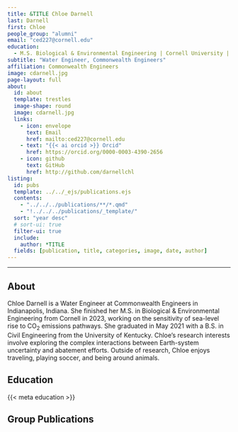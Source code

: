 ```yaml
---
title: &TITLE Chloe Darnell
last: Darnell
first: Chloe
people_group: "alumni"
email: "ced227@cornell.edu"
education:
  - M.S. Biological & Environmental Engineering | Cornell University | 2023 <br> B.S. Civil Engineering | University of Kentucky | 2021
subtitle: "Water Engineer, Commonwealth Engineers"
affiliation: Commonwealth Engineers
image: cdarnell.jpg
page-layout: full
about: 
  id: about
  template: trestles
  image-shape: round
  image: cdarnell.jpg
  links:
    - icon: envelope
      text: Email
      href: mailto:ced227@cornell.edu
    - text: "{{< ai orcid >}} Orcid"
      href: https://orcid.org/0000-0003-4390-2656
    - icon: github
      text: GitHub 
      href: http://github.com/darnellchl
listing:
  id: pubs
  template: ../../_ejs/publications.ejs 
  contents: 
    - "../../../publications/**/*.qmd"
    - "!../../../publications/_template/"
  sort: "year desc"
  # sort-ui: true
  filter-ui: true
  include:
    author: *TITLE
  fields: [publication, title, categories, image, date, author]
---
```


<hr>

## About

:::{#about}

Chloe Darnell is a Water Engineer at Commonwealth Engineers in Indianapolis, Indiana. She finished her M.S. in Biological & Environmental Engineering from Cornell in 2023, working on the sensitivity of sea-level rise to CO<sub>2</sub> emissions pathways. She graduated in May 2021 with a B.S. in Civil Engineering from the University of Kentucky. Chloe's research interests involve exploring the complex interactions between Earth-system uncertainty and abatement efforts. Outside of research, Chloe enjoys traveling, playing soccer, and being around animals.


## Education


{{< meta education >}}

:::

<p>

## Group Publications

:::{#pubs}
:::
